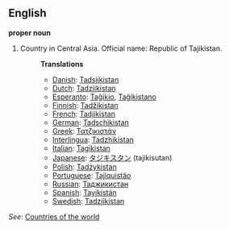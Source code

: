 ==English==

'''proper noun'''

# Country in Central Asia. Official name: Republic of Tajikistan.
#:'''Translations'''
#:*[[Danish]]: [[Tadsjikistan]]
#:*[[Dutch]]: [[Tadzjikistan]]
#:*[[Esperanto]]: [[Taĝikio]], [[Taĝikistano]]
#:*[[Finnish]]: [[Tadžikistan]]
#:*[[French]]: [[Tadjikistan]]
#:*[[German]]: [[Tadschikistan]]
#:*[[Greek]]: [[Τατζικιστάν]]
#:*[[Interlingua]]: [[Tadzhikistan]]
#:*[[Italian]]: [[Tagikistan]]
#:*[[Japanese]]: [[タジキスタン]] (tajikisutan)
#:*[[Polish]]: [[Tadżykistan]]
#:*[[Portuguese]]: [[Tajiquistão]]
#:*[[Russian]]: [[Таджикистан]]
#:*[[Spanish]]: [[Tayikistán]]
#:*[[Swedish]]: [[Tadzjikistan]]

''See'': [[Countries of the world]]